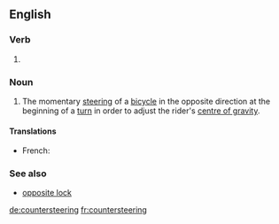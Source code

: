 ==English==

===Verb===
{{head|en|present participle}}

# {{present participle of|countersteer|lang=en|nocat=1}}

===Noun===
{{wikipedia}}
{{en-noun|-}}

# The momentary [[steering]] of a [[bicycle]] in the opposite direction at the beginning of a [[turn]] in order to adjust the rider's [[centre of gravity]].

====Translations====
{{trans-top|}}
* French: {{t+|fr|contre-braquage}}
{{trans-mid}}
{{trans-bottom}}

===See also===
* [[opposite lock]]

[[de:countersteering]]
[[fr:countersteering]]